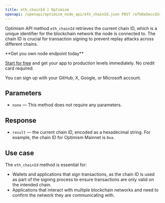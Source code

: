 ---
title: eth_chainId | Optimism
openapi: /openapi/optimism_node_api/eth_chainId.json POST /efb0a5eccd2caa5135eb54eba6f7f300
---

Optimism API method `eth_chainId` retrieves the current chain ID, which is a unique identifier for the blockchain network the node is connected to. The chain ID is crucial for transaction signing to prevent replay attacks across different chains.

<Check>
**Get you own node endpoint today**

[Start for free](https://console.chainstack.com/) and get your app to production levels immediately. No credit card required.

You can sign up with your GitHub, X, Google, or Microsoft account.
</Check>


## Parameters

* `none` — This method does not require any parameters.

## Response

* `result` — the current chain ID, encoded as a hexadecimal string. For example, the chain ID for Optimism Mainnet is `0xa`.

## Use case

The `eth_chainId` method is essential for:

* Wallets and applications that sign transactions, as the chain ID is used as part of the signing process to ensure transactions are only valid on the intended chain.
* Applications that interact with multiple blockchain networks and need to confirm the network they are communicating with.
